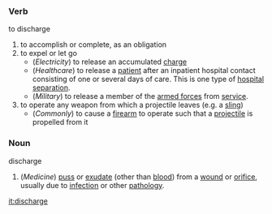 ===Verb===
;to discharge
#to accomplish or complete, as an obligation
#to expel or let go
#*(''Electricity'') to release an accumulated [[charge]] 
#*(''Healthcare'') to release a [[patient]] after an inpatient hospital contact consisting of one or several days of care.  This is one type of [[Wikipedia:Hospital separation|hospital separation]].
#*(''Military'') to release a member of the [[armed forces]] from [[service]].
#to operate any weapon from which a projectile leaves (e.g. a [[sling]])
#*(''Commonly'') to cause a [[firearm]] to operate such that a [[projectile]] is propelled from it

===Noun===
;discharge
#(''Medicine'') [[puss]] or [[exudate]] (other than [[blood]]) from a [[wound]] or [[orifice]], usually due to [[Wikipedia:Infection|infection]] or other [[Wikipedia:Pathology|pathology]].

[[it:discharge]]